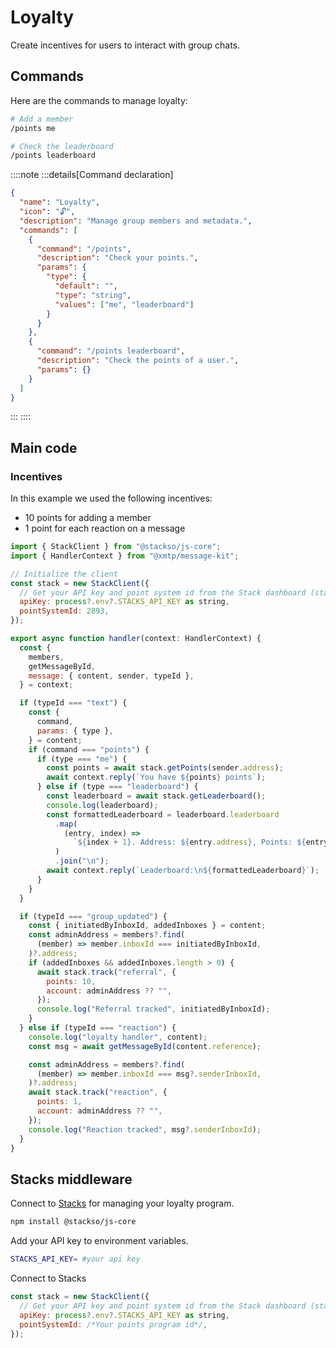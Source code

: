 # Loyalty

Create incentives for users to interact with group chats.

## Commands

Here are the commands to manage loyalty:

```bash [cmd]
# Add a member
/points me

# Check the leaderboard
/points leaderboard
```

::::note
:::details[Command declaration]

```json
{
  "name": "Loyalty",
  "icon": "🔓",
  "description": "Manage group members and metadata.",
  "commands": [
    {
      "command": "/points",
      "description": "Check your points.",
      "params": {
        "type": {
          "default": "",
          "type": "string",
          "values": ["me", "leaderboard"]
        }
      }
    },
    {
      "command": "/points leaderboard",
      "description": "Check the points of a user.",
      "params": {}
    }
  ]
}
```

:::
::::

## Main code

### Incentives

In this example we used the following incentives:

- 10 points for adding a member
- 1 point for each reaction on a message

```jsx [src/handler/loyalty.ts]
import { StackClient } from "@stackso/js-core";
import { HandlerContext } from "@xmtp/message-kit";

// Initialize the client
const stack = new StackClient({
  // Get your API key and point system id from the Stack dashboard (stack.so)
  apiKey: process?.env?.STACKS_API_KEY as string,
  pointSystemId: 2893,
});

export async function handler(context: HandlerContext) {
  const {
    members,
    getMessageById,
    message: { content, sender, typeId },
  } = context;

  if (typeId === "text") {
    const {
      command,
      params: { type },
    } = content;
    if (command === "points") {
      if (type === "me") {
        const points = await stack.getPoints(sender.address);
        await context.reply(`You have ${points} points`);
      } else if (type === "leaderboard") {
        const leaderboard = await stack.getLeaderboard();
        console.log(leaderboard);
        const formattedLeaderboard = leaderboard.leaderboard
          .map(
            (entry, index) =>
              `${index + 1}. Address: ${entry.address}, Points: ${entry.points}`,
          )
          .join("\n");
        await context.reply(`Leaderboard:\n${formattedLeaderboard}`);
      }
    }
  }

  if (typeId === "group_updated") {
    const { initiatedByInboxId, addedInboxes } = content;
    const adminAddress = members?.find(
      (member) => member.inboxId === initiatedByInboxId,
    )?.address;
    if (addedInboxes && addedInboxes.length > 0) {
      await stack.track("referral", {
        points: 10,
        account: adminAddress ?? "",
      });
      console.log("Referral tracked", initiatedByInboxId);
    }
  } else if (typeId === "reaction") {
    console.log("loyalty handler", content);
    const msg = await getMessageById(content.reference);

    const adminAddress = members?.find(
      (member) => member.inboxId === msg?.senderInboxId,
    )?.address;
    await stack.track("reaction", {
      points: 1,
      account: adminAddress ?? "",
    });
    console.log("Reaction tracked", msg?.senderInboxId);
  }
}
```

## Stacks middleware

Connect to [Stacks](https://stack.so) for managing your loyalty program.

```bash [cmd]
npm install @stackso/js-core
```

Add your API key to environment variables.

```bash
STACKS_API_KEY= #your api key
```

Connect to Stacks

```jsx
const stack = new StackClient({
  // Get your API key and point system id from the Stack dashboard (stack.so)
  apiKey: process?.env?.STACKS_API_KEY as string,
  pointSystemId: /*Your points program id*/,
});
```

